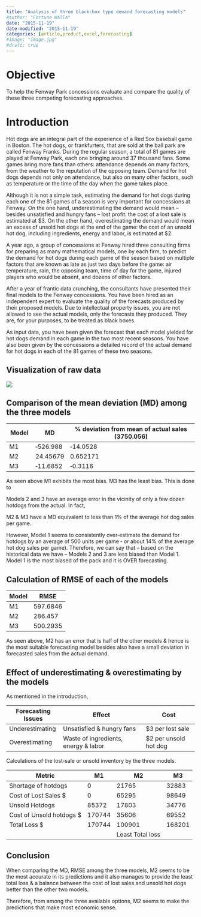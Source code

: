 ```yaml
---
title: "Analysis of three black‐box type demand forecasting models"
#author: "Fortune Walla"
date: "2015-11-19"
date-modified: "2015-11-19"
categories: [article,product,excel,forecasting]
#image: "image.jpg"
#draft: true
---
```


# Objective 

To help the Fenway Park concessions evaluate and compare the quality of these
three competing forecasting approaches.

# Introduction 

Hot dogs are an integral part of the experience of a Red Sox baseball game in
Boston. The hot dogs, or frankfurters, that are sold at the ball park are called
Fenway Franks. During the regular season, a total of 81 games are played at
Fenway Park, each one bringing around 37 thousand fans. Some games bring more
fans than others: attendance depends on many factors, from the weather to the
reputation of the opposing team. Demand for hot dogs depends not only on
attendance, but also on many other factors, such as temperature or the time of
the day when the game takes place.

Although it is not a simple task, estimating the demand for hot dogs during each
one of the 81 games of a season is very important for concessions at Fenway. On
the one hand, underestimating the demand would mean – besides unsatisfied and
hungry fans – lost profit: the cost of a lost sale is estimated at \$3. On the
other hand, overestimating the demand would mean an excess of unsold hot dogs at
the end of the game: the cost of an unsold hot dog, including ingredients,
energy and labor, is estimated at \$2.

A year ago, a group of concessions at Fenway hired three consulting firms for
preparing as many mathematical models, one by each firm, to predict the demand
for hot dogs during each game of the season based on multiple factors that are
known as late as just two days before the game: air temperature, rain, the
opposing team, time of day for the game, injured players who would be absent,
and dozens of other factors.

After a year of frantic data crunching, the consultants have presented their
final models to the Fenway concessions. You have been hired as an independent
expert to evaluate the quality of the forecasts produced by their proposed
models. Due to intellectual property issues, you are not allowed to see the
actual models, only the forecasts they produced. They are, for your purposes, to
be treated as black boxes.

As input data, you have been given the forecast that each model yielded for hot
dogs demand in each game in the two most recent seasons. You have also been
given by the concessions a detailed record of the actual demand for hot dogs in
each of the 81 games of these two seasons.

## Visualization of raw data 

![](9a2a88bdd81c37122889f948d1c6c8d8.png)

## Comparison of the mean deviation (MD) among the three models 

| **Model**  | **MD**   | **% deviation from mean of actual sales**  **(3750.056)**  |
|------------|----------|------------------------------------------------------------|
| M1         | ‐526.988 | ‐14.0528                                                   |
| M2         | 24.45679 | 0.652171                                                   |
| M3         | ‐11.6852 | ‐0.3116                                                    |

As seen above M1 exhibits the most bias. M3 has the least bias. This is done to

Models 2 and 3 have an average error in the vicinity of only a few dozen hotdogs
from the actual. In fact,

M2 & M3 have a MD equivalent to less than 1% of the average hot dog sales per
game.

However, Model 1 seems to consistently over‐estimate the demand for hotdogs by
an average of 500 units per game ‐ or about 14% of the average hot dog sales per
game). Therefore, we can say that – based on the historical data we have –
Models 2 and 3 are less biased than Model 1. Model 1 is the most biased of the
pack and it is OVER forecasting.

## Calculation of RMSE of each of the models 

| **Model**  | **RMSE**  |
|------------|-----------|
| M1         | 597.6846  |
| M2         | 286.457   |
| M3         | 500.2935  |

As seen above, M2 has an error that is half of the other models & hence is the
most suitable forecasting model besides also have a small deviation in
forecasted sales from the actual demand.

## Effect of underestimating & overestimating by the models 

As mentioned in the introduction,

| **Forecasting Issues**  | **Effect**                           | **Cost**               |
|-------------------------|--------------------------------------|------------------------|
| Underestimating         | Unsatisfied & hungry fans            | \$3 per lost sale      |
| Overestimating          | Waste of ingredients, energy & labor | \$2 per unsold hot dog |

Calculations of the lost‐sale or unsold inventory by the three models.

| **Metric**                | **M1**  | **M2**           | **M3**  |
|---------------------------|---------|------------------|---------|
| Shortage of hotdogs       | 0       | 21765            | 32883   |
| Cost of Lost Sales \$     | 0       | 65295            | 98649   |
| Unsold Hotdogs            | 85372   | 17803            | 34776   |
| Cost of Unsold hotdogs \$ | 170744  | 35606            | 69552   |
| Total Loss \$             | 170744  | 100901           | 168201  |
|                           |         | Least Total loss |         |

## Conclusion 

When comparing the MD, RMSE among the three models, M2 seems to be the most
accurate in its predictions and it also manages to provide the least total loss
& a balance between the cost of lost sales and unsold hot dogs better than the
other two models.

Therefore, from among the three available options, M2 seems to make the
predictions that make most economic sense.
